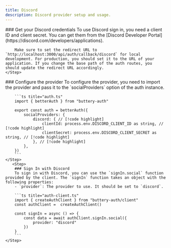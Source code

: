 ```yaml
---
title: Discord
description: Discord provider setup and usage.
---
```


<Steps>
    <Step> 
        ### Get your Discord credentials
        To use Discord sign in, you need a client ID and client secret. You can get them from the [Discord Developer Portal](https://discord.com/developers/applications).

        Make sure to set the redirect URL to `http://localhost:3000/api/auth/callback/discord` for local development. For production, you should set it to the URL of your application. If you change the base path of the auth routes, you should update the redirect URL accordingly.
    </Step>

  <Step>
        ### Configure the provider
        To configure the provider, you need to import the provider and pass it to the `socialProviders` option of the auth instance.

        ```ts title="auth.ts" 
        import { betterAuth } from "buttery-auth"
        
        export const auth = betterAuth({ 
            socialProviders: {
                discord: { // [!code highlight]
                    clientId: process.env.DISCORD_CLIENT_ID as string, // [!code highlight]
                    clientSecret: process.env.DISCORD_CLIENT_SECRET as string, // [!code highlight]
                }, // [!code highlight]
            },
        })
        ```
    </Step>
       <Step>
        ### Sign In with Discord 
        To sign in with Discord, you can use the `signIn.social` function provided by the client. The `signIn` function takes an object with the following properties:
        - `provider`: The provider to use. It should be set to `discord`.

        ```ts title="auth-client.ts"
        import { createAuthClient } from "buttery-auth/client"
        const authClient =  createAuthClient()
        
        const signIn = async () => {
            const data = await authClient.signIn.social({
                provider: "discord"
            })
        }
        ```
    </Step>
</Steps>
